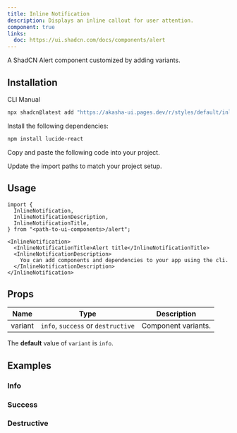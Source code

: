 ```yaml
---
title: Inline Notification
description: Displays an inline callout for user attention.
component: true
links:
  doc: https://ui.shadcn.com/docs/components/alert
---
```


A ShadCN Alert component customized by adding variants.

<ComponentPreview name="inline-notification-demo" />

## Installation

<Tabs defaultValue="cli">

<TabsList>
  <TabsTrigger value="cli">CLI</TabsTrigger>
  <TabsTrigger value="manual">Manual</TabsTrigger>
</TabsList>
<TabsContent value="cli">

```bash
npx shadcn@latest add "https://akasha-ui.pages.dev/r/styles/default/inline-notification.json"
```

</TabsContent>

<TabsContent value="manual">

<Steps>

<Step>Install the following dependencies:</Step>

```bash
npm install lucide-react
```

<Step>Copy and paste the following code into your project.</Step>

<ComponentSource name="inline-notification" />

<Step>Update the import paths to match your project setup.</Step>

</Steps>

</TabsContent>

</Tabs>

## Usage

```tsx
import {
  InlineNotification,
  InlineNotificationDescription,
  InlineNotificationTitle,
} from "<path-to-ui-components>/alert";
```

```tsx
<InlineNotification>
  <InlineNotificationTitle>Alert title</InlineNotificationTitle>
  <InlineNotificationDescription>
    You can add components and dependencies to your app using the cli.
  </InlineNotificationDescription>
</InlineNotification>
```

## Props

| Name    | Type                               | Description         |
| ------- | ---------------------------------- | ------------------- |
| variant | `info`, `success` or `destructive` | Component variants. |

<Callout>

The **default** value of `variant` is `info`.

</Callout>

## Examples

### Info

<ComponentPreview name="inline-notification-info" />

### Success

<ComponentPreview name="inline-notification-success" />

### Destructive

<ComponentPreview name="inline-notification-destructive" />

